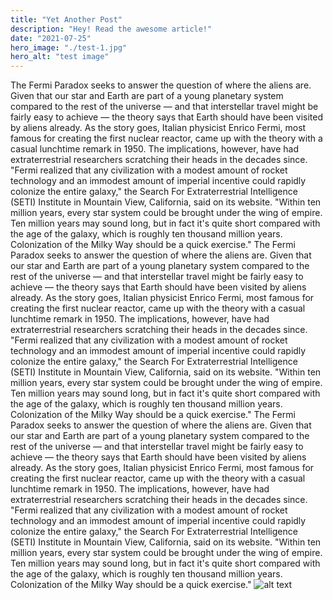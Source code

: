 ```yaml
---
title: "Yet Another Post"
description: "Hey! Read the awesome article!"
date: "2021-07-25"
hero_image: "./test-1.jpg"
hero_alt: "test image"
---
```


The Fermi Paradox seeks to answer the question of where the aliens are. Given that our star and Earth are part of a young planetary system compared to the rest of the universe — and that interstellar travel might be fairly easy to achieve — the theory says that Earth should have been visited by aliens already.
As the story goes, Italian physicist Enrico Fermi, most famous for creating the first nuclear reactor, came up with the theory with a casual lunchtime remark in 1950. The implications, however, have had extraterrestrial researchers scratching their heads in the decades since.
"Fermi realized that any civilization with a modest amount of rocket technology and an immodest amount of imperial incentive could rapidly colonize the entire galaxy," the Search For Extraterrestrial Intelligence (SETI) Institute in Mountain View, California, said on its website. "Within ten million years, every star system could be brought under the wing of empire. Ten million years may sound long, but in fact it's quite short compared with the age of the galaxy, which is roughly ten thousand million years. Colonization of the Milky Way should be a quick exercise."
The Fermi Paradox seeks to answer the question of where the aliens are. Given that our star and Earth are part of a young planetary system compared to the rest of the universe — and that interstellar travel might be fairly easy to achieve — the theory says that Earth should have been visited by aliens already.
As the story goes, Italian physicist Enrico Fermi, most famous for creating the first nuclear reactor, came up with the theory with a casual lunchtime remark in 1950. The implications, however, have had extraterrestrial researchers scratching their heads in the decades since.
"Fermi realized that any civilization with a modest amount of rocket technology and an immodest amount of imperial incentive could rapidly colonize the entire galaxy," the Search For Extraterrestrial Intelligence (SETI) Institute in Mountain View, California, said on its website. "Within ten million years, every star system could be brought under the wing of empire. Ten million years may sound long, but in fact it's quite short compared with the age of the galaxy, which is roughly ten thousand million years. Colonization of the Milky Way should be a quick exercise."
The Fermi Paradox seeks to answer the question of where the aliens are. Given that our star and Earth are part of a young planetary system compared to the rest of the universe — and that interstellar travel might be fairly easy to achieve — the theory says that Earth should have been visited by aliens already.
As the story goes, Italian physicist Enrico Fermi, most famous for creating the first nuclear reactor, came up with the theory with a casual lunchtime remark in 1950. The implications, however, have had extraterrestrial researchers scratching their heads in the decades since.
"Fermi realized that any civilization with a modest amount of rocket technology and an immodest amount of imperial incentive could rapidly colonize the entire galaxy," the Search For Extraterrestrial Intelligence (SETI) Institute in Mountain View, California, said on its website. "Within ten million years, every star system could be brought under the wing of empire. Ten million years may sound long, but in fact it's quite short compared with the age of the galaxy, which is roughly ten thousand million years. Colonization of the Milky Way should be a quick exercise."
![alt text](test-1.jpg "Logo Title Text 1")
